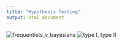 ```yaml
---
title: "Hypothesis Testing"
output: html_document
---
```


![frequentists_v_bayesians][xkcd]
![type I, type II][errors]



[xkcd]: frequentists_vs_bayesians.png
[errors]: typeItype2.jpg